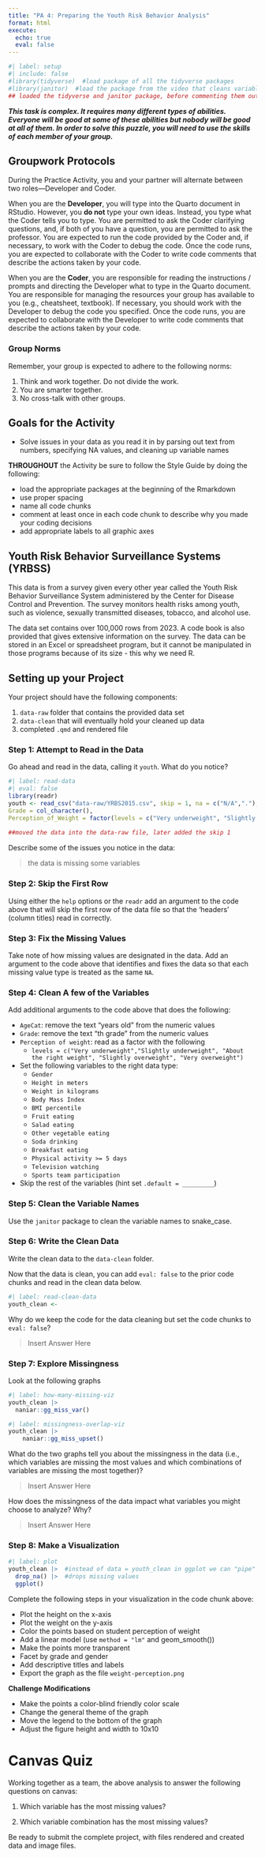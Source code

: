 ```yaml
---
title: "PA 4: Preparing the Youth Risk Behavior Analysis"
format: html
execute: 
  echo: true
  eval: false
---
```


```r
#| label: setup
#| include: false
#library(tidyverse)  #load package of all the tidyverse packages
#library(janitor)  #load the package from the video that cleans variable names
## loaded the tidyverse and janitor package, before commenting them out.
```

<!-- United States Department of Health and Human Services. Centers for Disease Control and Prevention. CDC Youth Risk Behavior Surveillance System (YRBSS) National Datasets, 1991-2021: YRBS_2021_national.csv. Ann Arbor, MI: Inter-university Consortium for Political and Social Research [distributor], 2025-02-04. https://doi.org/10.3886/E217921V1-168641 -->

***This task is complex. It requires many different types of abilities. Everyone will be good at some of these abilities but nobody will be good at all of them. In order to solve this puzzle, you will need to use the skills of each member of your group.***

## Groupwork Protocols

During the Practice Activity, you and your partner will alternate between two roles---Developer and Coder.

When you are the **Developer**, you will type into the Quarto document in RStudio. However, you **do not** type your own ideas. Instead, you type what the Coder tells you to type. You are permitted to ask the Coder clarifying questions, and, if both of you have a question, you are permitted to ask the professor. You are expected to run the code provided by the Coder and, if necessary, to work with the Coder to debug the code. Once the code runs, you are expected to collaborate with the Coder to write code comments that describe the actions taken by your code.

When you are the **Coder**, you are responsible for reading the instructions / prompts and directing the Developer what to type in the Quarto document. You are responsible for managing the resources your group has available to you (e.g., cheatsheet, textbook). If necessary, you should work with the Developer to debug the code you specified. Once the code runs, you are expected to collaborate with the Developer to write code comments that describe the actions taken by your code.

### Group Norms

Remember, your group is expected to adhere to the following norms:

1.  Think and work together. Do not divide the work.
2.  You are smarter together.
3.  No cross-talk with other groups.

## Goals for the Activity

-   Solve issues in your data as you read it in by parsing out text from numbers, specifying NA values, and cleaning up variable names

**THROUGHOUT** the Activity be sure to follow the Style Guide by doing the following:

-   load the appropriate packages at the beginning of the Rmarkdown\
-   use proper spacing\
-   name all code chunks\
-   comment at least once in each code chunk to describe why you made your coding decisions\
-   add appropriate labels to all graphic axes

## Youth Risk Behavior Surveillance Systems (YRBSS)

This data is from a survey given every other year called the Youth Risk Behavior Surveillance System administered by the Center for Disease Control and Prevention. The survey monitors health risks among youth, such as violence, sexually transmitted diseases, tobacco, and alcohol use.

The data set contains over 100,000 rows from 2023. A code book is also provided that gives extensive information on the survey. The data can be stored in an Excel or spreadsheet program, but it cannot be manipulated in those programs because of its size - this why we need R.

<!-- The partner who most recently watched an Avengers movies is the  -->

<!-- Developer (typing and listening to instructions from the Coder! -->

## Setting up your Project

Your project should have the following components:

1.  `data-raw` folder that contains the provided data set\
2.  `data-clean` that will eventually hold your cleaned up data\
3.  completed `.qmd` and rendered file

### Step 1: Attempt to Read in the Data

Go ahead and read in the data, calling it `youth`. What do you notice?

```r
#| label: read-data
#| eval: false
library(readr)
youth <- read_csv("data-raw/YRBS2015.csv", skip = 1, na = c("N/A","."), col_types = list(AgeCat = col_number(), 
Grade = col_character(), 
Perception_of_Weight = factor(levels = c("Very underweight", "Slightly underweight", "About the right weight", "Slightly overweight", "Very overweight"))))
  
##moved the data into the data-raw file, later added the skip 1 
```

Describe some of the issues you notice in the data:

> the data is missing some variables

### Step 2: Skip the First Row

Using either the `help` options or the `readr` add an argument to the code above that will skip the first row of the data file so that the 'headers' (column titles) read in correctly.

### Step 3: Fix the Missing Values

Take note of how missing values are designated in the data. Add an argument to the code above that identifies and fixes the data so that each missing value type is treated as the same `NA`.

<!-- Change roles (Developer becomes Coder)! -->

### Step 4: Clean A few of the Variables

Add additional arguments to the code above that does the following:

-   `AgeCat`: remove the text "years old" from the numeric values\
-   `Grade`: remove the text "th grade" from the numeric values\
-   `Perception of weight`: read as a factor with the following
    -   `levels = c("Very underweight","Slightly underweight", "About the right weight", "Slightly overweight", "Very overweight")`
-   Set the following variables to the right data type:
    -   `Gender`\
    -   `Height in meters`\
    -   `Weight in kilograms`\
    -   `Body Mass Index`
    -   `BMI percentile`\
    -   `Fruit eating`\
    -   `Salad eating`
    -   `Other vegetable eating`
    -   `Soda drinking`
    -   `Breakfast eating`
    -   `Physical activity >= 5 days`
    -   `Television watching`
    -   `Sports team participation`\
-   Skip the rest of the variables (hint set `.default = _________`)

<!-- Change roles (Developer becomes Coder)! -->

### Step 5: Clean the Variable Names

Use the `janitor` package to clean the variable names to snake_case.

### Step 6: Write the Clean Data

Write the clean data to the `data-clean` folder.

Now that the data is clean, you can add `eval: false` to the prior code chunks and read in the clean data below.

```r
#| label: read-clean-data
youth_clean <- 
```

Why do we keep the code for the data cleaning but set the code chunks to `eval: false`?

> Insert Answer Here

<!-- Change roles (Developer becomes Coder)! -->

### Step 7: Explore Missingness

Look at the following graphs

```r
#| label: how-many-missing-viz
youth_clean |> 
  naniar::gg_miss_var()
```

```r
#| label: missingness-overlap-viz
youth_clean |> 
    naniar::gg_miss_upset()
```

What do the two graphs tell you about the missingness in the data (i.e., which variables are missing the most values and which combinations of variables are missing the most together)?

> Insert Answer Here

How does the missingness of the data impact what variables you might choose to analyze? Why?

> Insert Answer Here

<!-- Change roles (Developer becomes Coder)! -->

### Step 8: Make a Visualization

```r
#| label: plot  
youth_clean |>  #instead of data = youth_clean in ggplot we can "pipe" our data  
  drop_na() |>  #drops missing values
  ggplot()
```

Complete the following steps in your visualization in the code chunk above:

-   Plot the height on the x-axis\
-   Plot the weight on the y-axis\
-   Color the points based on student perception of weight\
-   Add a linear model (use `method = "lm"` and geom_smooth())
-   Make the points more transparent\
-   Facet by grade and gender\
-   Add descriptive titles and labels\
-   Export the graph as the file `weight-perception.png`

<!-- Change roles (Developer becomes Coder)! -->

**Challenge Modifications**

-   Make the points a color-blind friendly color scale\
-   Change the general theme of the graph\
-   Move the legend to the bottom of the graph\
-   Adjust the figure height and width to 10x10

# Canvas Quiz

Working together as a team, the above analysis to answer the following questions on canvas:

1.  Which variable has the most missing values?

2.  Which variable combination has the most missing values?

Be ready to submit the complete project, with files rendered and created data and image files.
